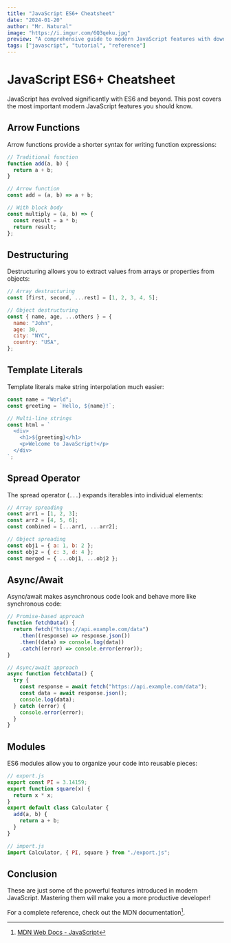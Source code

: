 ```yaml
---
title: "JavaScript ES6+ Cheatsheet"
date: "2024-01-20"
author: "Mr. Natural"
image: "https://i.imgur.com/6Q3qeku.jpg"
preview: "A comprehensive guide to modern JavaScript features with downloadable cheatsheet."
tags: ["javascript", "tutorial", "reference"]
---
```


# JavaScript ES6+ Cheatsheet

JavaScript has evolved significantly with ES6 and beyond. This post covers the most important modern JavaScript features you should know.

## Arrow Functions

Arrow functions provide a shorter syntax for writing function expressions:

```javascript
// Traditional function
function add(a, b) {
  return a + b;
}

// Arrow function
const add = (a, b) => a + b;

// With block body
const multiply = (a, b) => {
  const result = a * b;
  return result;
};
```

## Destructuring

Destructuring allows you to extract values from arrays or properties from objects:

```javascript
// Array destructuring
const [first, second, ...rest] = [1, 2, 3, 4, 5];

// Object destructuring
const { name, age, ...others } = {
  name: "John",
  age: 30,
  city: "NYC",
  country: "USA",
};
```

## Template Literals

Template literals make string interpolation much easier:

```javascript
const name = "World";
const greeting = `Hello, ${name}!`;

// Multi-line strings
const html = `
  <div>
    <h1>${greeting}</h1>
    <p>Welcome to JavaScript!</p>
  </div>
`;
```

## Spread Operator

The spread operator (`...`) expands iterables into individual elements:

```javascript
// Array spreading
const arr1 = [1, 2, 3];
const arr2 = [4, 5, 6];
const combined = [...arr1, ...arr2];

// Object spreading
const obj1 = { a: 1, b: 2 };
const obj2 = { c: 3, d: 4 };
const merged = { ...obj1, ...obj2 };
```

## Async/Await

Async/await makes asynchronous code look and behave more like synchronous code:

```javascript
// Promise-based approach
function fetchData() {
  return fetch("https://api.example.com/data")
    .then((response) => response.json())
    .then((data) => console.log(data))
    .catch((error) => console.error(error));
}

// Async/await approach
async function fetchData() {
  try {
    const response = await fetch("https://api.example.com/data");
    const data = await response.json();
    console.log(data);
  } catch (error) {
    console.error(error);
  }
}
```

## Modules

ES6 modules allow you to organize your code into reusable pieces:

```javascript
// export.js
export const PI = 3.14159;
export function square(x) {
  return x * x;
}
export default class Calculator {
  add(a, b) {
    return a + b;
  }
}

// import.js
import Calculator, { PI, square } from "./export.js";
```

## Conclusion

These are just some of the powerful features introduced in modern JavaScript. Mastering them will make you a more productive developer!

For a complete reference, check out the MDN documentation[^1].

[^1]: [MDN Web Docs - JavaScript](https://developer.mozilla.org/en-US/docs/Web/JavaScript)
